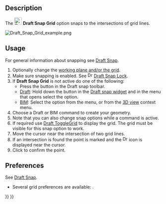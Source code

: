 <languages/>
<translate>

<!--T:11-->
{{Docnav
|[[Draft_Snap_Ortho|Snap Ortho]]
|[[Draft_Snap_WorkingPlane|Snap WorkingPlane]]
|[[Draft_Workbench|Draft]]
|IconL=Draft_Snap_Ortho.svg
|IconR=Draft_Snap_WorkingPlane.svg
|IconC=Workbench_Draft.svg
}}

<!--T:1-->
{{GuiCommand
|Name=Draft Snap Grid
|MenuLocation=Snapping → Snap grid
|Workbenches=[[Draft_Workbench|Draft]], [[BIM_Workbench|BIM]]
|SeeAlso=[[Draft_Snap|Draft Snap]], [[Draft_Snap_Lock|Draft Snap Lock]], [[Draft_ToggleGrid|Draft ToggleGrid]], [[Draft_SelectPlane|Draft SelectPlane]]
}}

== Description == <!--T:2-->

<!--T:3-->
The [[Image:Draft_Snap_Grid.svg|24px]] '''Draft Snap Grid''' option snaps to the intersections of grid lines.

</translate>
[[Image:Draft_Snap_Grid_example.png]]
<translate>
<!--T:4-->
{{Caption|Snapping the second point of a line to the grid}}

== Usage == <!--T:5-->

<!--T:12-->
For general information about snapping see [[Draft_Snap|Draft Snap]].

<!--T:6-->
# Optionally change the [[Draft_SelectPlane|working plane and/or the grid]].
# Make sure snapping is enabled. See [[Image:Draft_Snap_Lock.svg|16px]] [[Draft_Snap_Lock|Draft Snap Lock]].
# If '''Draft Snap Grid''' is not active do one of the following:
#* Press the {{Button|[[Image:Draft_Snap_Grid.svg|16px]] [[Draft_Snap_Grid|Snap grid]]}} button in the Draft snap toolbar.
#* [[Draft_Workbench|Draft]]: Hold down the {{Button|[[Image:Draft_Snap_Lock.svg|x16px]][[Image:Toolbar_flyout_arrow.svg|x16px]]}} button in the [[Draft_snap_widget|Draft snap widget]] and in the menu that opens select the {{MenuCommand|[[Image:Draft_Snap_Grid.svg|16px]] Snap grid}} option.
#* [[BIM_Workbench|BIM]]: Select the {{MenuCommand|Snapping → [[Image:Draft_Snap_Grid.svg|16px]] Snap grid}} option from the menu, or from the [[3D_view|3D view]] context menu.
# Choose a Draft or BIM command to create your geometry.
# Note that you can also change snap options while a command is active.
# If required use [[Draft_ToggleGrid|Draft ToggleGrid]] to display the grid. The grid must be visible for this snap option to work.
# Move the cursor near the intersection of two grid lines.
# If an intersection is found the point is marked and the [[Image:Draft_Snap_Grid.svg|16px]] icon is displayed near the cursor.
# Click to confirm the point.

== Preferences == <!--T:13-->

<!--T:14-->
See [[Draft_Snap#Preferences|Draft Snap]].

<!--T:15-->
* Several grid preferences are available: {{MenuCommand|Edit → Preferences... → Draft → Grid and snapping}}.


<!--T:10-->
{{Docnav
|[[Draft_Snap_Ortho|Snap Ortho]]
|[[Draft_Snap_WorkingPlane|Snap WorkingPlane]]
|[[Draft_Workbench|Draft]]
|IconL=Draft_Snap_Ortho.svg
|IconR=Draft_Snap_WorkingPlane.svg
|IconC=Workbench_Draft.svg
}}

</translate>
{{Draft Tools navi{{#translation:}}}}
{{Userdocnavi{{#translation:}}}}